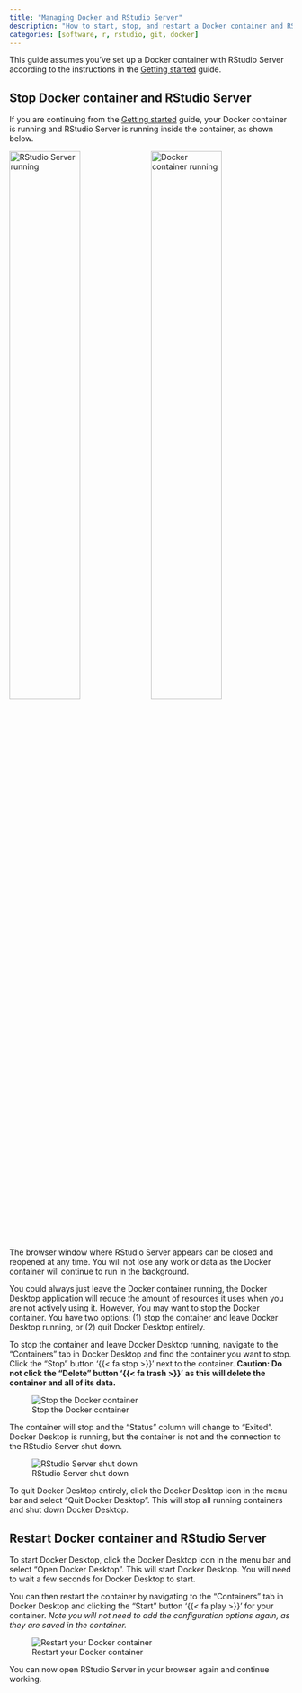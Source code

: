 ```yaml
---
title: "Managing Docker and RStudio Server"
description: "How to start, stop, and restart a Docker container and RStudio Server."
categories: [software, r, rstudio, git, docker]
---
```


This guide assumes you've set up a Docker container with RStudio Server according to the instructions in the [Getting started](./getting-started.qmd) guide.

## Stop Docker container and RStudio Server

If you are continuing from the [Getting started](./getting-started.qmd) guide, your Docker container is running and RStudio Server is running inside the container, as shown below.

![RStudio Server running](managing-docker-rstudio/rstudio-server-open.png){style="width: 50%; float: left;"} ![Docker container running](managing-docker-rstudio/docker-container-running.png){style="width: 50%; float: left;"}

The browser window where RStudio Server appears can be closed and reopened at any time. You will not lose any work or data as the Docker container will continue to run in the background.

You could always just leave the Docker container running, the Docker Desktop application will reduce the amount of resources it uses when you are not actively using it. However, You may want to stop the Docker container. You have two options: (1) stop the container and leave Docker Desktop running, or (2) quit Docker Desktop entirely.

To stop the container and leave Docker Desktop running, navigate to the "Containers" tab in Docker Desktop and find the container you want to stop. Click the "Stop" button '{{< fa stop >}}' next to the container. **Caution: Do not click the "Delete" button '{{< fa trash >}}' as this will delete the container and all of its data.**

![Stop the Docker container](managing-docker-rstudio/docker-stop-container.gif)

The container will stop and the "Status" column will change to "Exited". Docker Desktop is running, but the container is not and the connection to the RStudio Server shut down.

![RStudio Server shut down](managing-docker-rstudio/rstudio-server-stopped.png)

To quit Docker Desktop entirely, click the Docker Desktop icon in the menu bar and select "Quit Docker Desktop". This will stop all running containers and shut down Docker Desktop.

## Restart Docker container and RStudio Server

To start Docker Desktop, click the Docker Desktop icon in the menu bar and select "Open Docker Desktop". This will start Docker Desktop. You will need to wait a few seconds for Docker Desktop to start.

You can then restart the container by navigating to the "Containers" tab in Docker Desktop and clicking the "Start" button '{{< fa play >}}' for your container. *Note you will not need to add the configuration options again, as they are saved in the container.*

![Restart your Docker container](managing-docker-rstudio/docker-restart-container.gif)

You can now open RStudio Server in your browser again and continue working.
